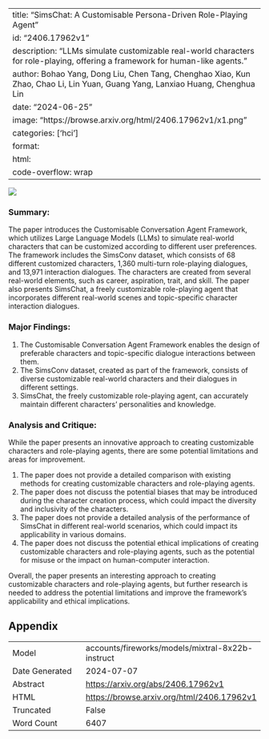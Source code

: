 
---
title: "SimsChat: A Customisable Persona-Driven Role-Playing Agent"
id: "2406.17962v1"
description: "LLMs simulate customizable real-world characters for role-playing, offering a framework for human-like agents."
author: Bohao Yang, Dong Liu, Chen Tang, Chenghao Xiao, Kun Zhao, Chao Li, Lin Yuan, Guang Yang, Lanxiao Huang, Chenghua Lin
date: "2024-06-25"
image: "https://browse.arxiv.org/html/2406.17962v1/x1.png"
categories: ['hci']
format:
  html:
    code-overflow: wrap
---

![](https://browse.arxiv.org/html/2406.17962v1/x1.png)

### Summary:

The paper introduces the Customisable Conversation Agent Framework, which utilizes Large Language Models (LLMs) to simulate real-world characters that can be customized according to different user preferences. The framework includes the SimsConv dataset, which consists of 68 different customized characters, 1,360 multi-turn role-playing dialogues, and 13,971 interaction dialogues. The characters are created from several real-world elements, such as career, aspiration, trait, and skill. The paper also presents SimsChat, a freely customizable role-playing agent that incorporates different real-world scenes and topic-specific character interaction dialogues.

### Major Findings:

1. The Customisable Conversation Agent Framework enables the design of preferable characters and topic-specific dialogue interactions between them.
2. The SimsConv dataset, created as part of the framework, consists of diverse customizable real-world characters and their dialogues in different settings.
3. SimsChat, the freely customizable role-playing agent, can accurately maintain different characters' personalities and knowledge.

### Analysis and Critique:

While the paper presents an innovative approach to creating customizable characters and role-playing agents, there are some potential limitations and areas for improvement.

1. The paper does not provide a detailed comparison with existing methods for creating customizable characters and role-playing agents.
2. The paper does not discuss the potential biases that may be introduced during the character creation process, which could impact the diversity and inclusivity of the characters.
3. The paper does not provide a detailed analysis of the performance of SimsChat in different real-world scenarios, which could impact its applicability in various domains.
4. The paper does not discuss the potential ethical implications of creating customizable characters and role-playing agents, such as the potential for misuse or the impact on human-computer interaction.

Overall, the paper presents an interesting approach to creating customizable characters and role-playing agents, but further research is needed to address the potential limitations and improve the framework's applicability and ethical implications.

## Appendix

|          |          |
|----------|----------|
| Model     | accounts/fireworks/models/mixtral-8x22b-instruct       |
| Date Generated     | 2024-07-07       |
| Abstract | [https://arxiv.org/abs/2406.17962v1](https://arxiv.org/abs/2406.17962v1)        |
| HTML     | [https://browse.arxiv.org/html/2406.17962v1](https://browse.arxiv.org/html/2406.17962v1)       |
| Truncated       | False       |
| Word Count       | 6407       |
